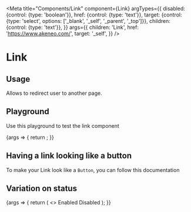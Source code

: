 
<Meta
  title="Components/Link"
  component={Link}
  argTypes={{
    disabled: {control: {type: 'boolean'}},
    href: {control: {type: 'text'}},
    target: {control: {type: 'select', options: ['_blank', '_self', '_parent', '_top']}},
    children: {control: {type: 'text'}},
  }}
  args={{
    children: 'Link',
    href: 'https://www.akeneo.com/',
    target: '_self',
  }}
/>

# Link

## Usage

Allows to redirect user to another page.

## Playground

Use this playground to test the link component

<Canvas>
  <Story name="Standard">
    {args => {
      return <Link {...args} />;
    }}
  </Story>
</Canvas>

<ArgsTable story="Standard" />

## Having a link looking like a button

To make your Link look like a `Button`, you can follow <LinkTo kind="Components/Buttons/Button" story="Link">this documentation</LinkTo>

## Variation on status

<Canvas>
  <Story name="Status">
    {args => {
      return (
        <>
          <Link href="https://akeneo.com" disabled={false} {...args}>
            Enabled
          </Link>
          <Link href="https://akeneo.com" disabled={true} {...args}>
            Disabled
          </Link>
        </>
      );
    }}
  </Story>
</Canvas>
